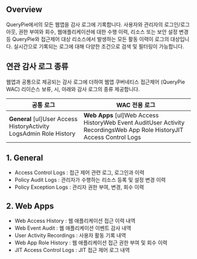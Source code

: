 ## Overview
QueryPie에서의 모든 웹앱을 감사 로그에 기록합니다. 사용자와 관리자의 로그인/로그아웃, 권한 부여와 회수, 웹애플리케이션에 대한 수행 이력, 리소스 또는 보안 설정 변경 등 QueryPie와 접근제어 대상 리소스에서 발생하는 모든 활동 이력이 로그의 대상입니다. 실시간으로 기록되는 로그에 대해 다양한 조건으로 검색 및 필터링이 가능합니다.

## 연관 감사 로그 종류
웹앱과 공통으로 제공되는 감사 로그에 더하여 웹앱 쿠버네티스 접근제어 (QueryPie WAC) 리이슨스 보류, 시, 아래와 감사 로그의 종류 제공합니다.

|  **공통 로그**                                                          |  **WAC 전용 로그**                                                                                                         |
| ------------------------------------------------------------------- | ---------------------------------------------------------------------------------------------------------------------- |
|  **General** [ul]User Access HistoryActivity LogsAdmin Role History |  **Web Apps** [ul]Web Access HistoryWeb Event AuditUser Activity RecordingsWeb App Role HistoryJIT Access Control Logs |

## 1. General
* Access Control Logs : 접근 제어 관련 로그, 로그인과 이력
* Policy Audit Logs : 관리자가 수행하는 리소스 등록 및 설정 변경 이력
* Policy Exception Logs : 관리자 권한 부여, 변경, 회수 이력

## 2. Web Apps
* Web Access History : 웹 애플리케이션 접근 이력 내역
* Web Event Audit : 웹 애플리케이션 이벤트 감사 내역
* User Activity Recordings : 사용자 활동 기록 내역
* Web App Role History : 웹 애플리케이션 접근 권한 부여 및 회수 이력
* JIT Access Control Logs : JIT 접근 제어 로그 내역


